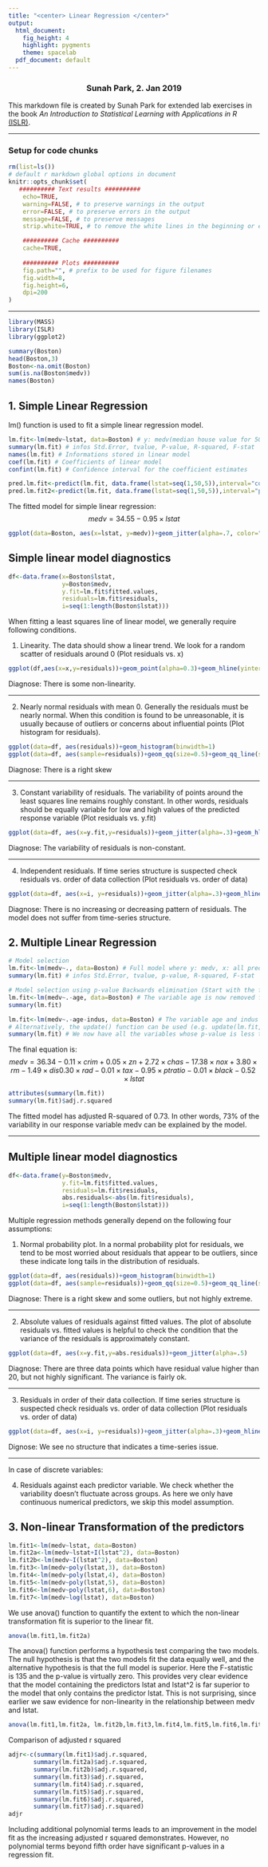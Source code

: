 ```yaml
---
title: "<center> Linear Regression </center>"
output:
  html_document:
    fig_height: 4
    highlight: pygments
    theme: spacelab
  pdf_document: default
---
```

<center> <h3> Sunah Park, 2. Jan 2019 </center>

This markdown file is created by Sunah Park for extended lab exercises in the book _An Introduction to Statistical Learning with Applications in R_ [(ISLR)](https://www-bcf.usc.edu/~gareth/ISL/ISLR%20First%20Printing.pdf). 


* * *

### Setup for code chunks
```r
rm(list=ls())
# default r markdown global options in document
knitr::opts_chunk$set(
   ########## Text results ##########
    echo=TRUE, 
    warning=FALSE, # to preserve warnings in the output 
    error=FALSE, # to preserve errors in the output
    message=FALSE, # to preserve messages
    strip.white=TRUE, # to remove the white lines in the beginning or end of a source chunk in the output 

    ########## Cache ##########
    cache=TRUE,
   
    ########## Plots ##########
    fig.path="", # prefix to be used for figure filenames
    fig.width=8,
    fig.height=6,
    dpi=200
)
```



* * * 
```r
library(MASS)
library(ISLR)
library(ggplot2)
```

```r
summary(Boston)
head(Boston,3)
Boston<-na.omit(Boston)
sum(is.na(Boston$medv))
names(Boston)
```

## __1. Simple Linear Regression__
lm() function is used to fit a simple linear regression model.
```r
lm.fit<-lm(medv~lstat, data=Boston) # y: medv(median house value for 506 neighborhoods in Boston), x: lstat(percent of households with low socioeconomic status) from Boston database
summary(lm.fit) # infos Std.Error, tvalue, P-value, R-squared, F-stat
names(lm.fit) # Informations stored in linear model
coef(lm.fit) # Coefficients of linear model
confint(lm.fit) # Confidence interval for the coefficient estimates

pred.lm.fit<-predict(lm.fit, data.frame(lstat=seq(1,50,5)),interval="confidence"); pred.lm.fit
pred.lm.fit2<-predict(lm.fit, data.frame(lstat=seq(1,50,5)),interval="prediction"); pred.lm.fit2
```

The fitted model for simple linear regression:
$$ {medv}=34.55-0.95\times{lstat} $$

```r
ggplot(data=Boston, aes(x=lstat, y=medv))+geom_jitter(alpha=.7, color="grey")+stat_smooth(method="lm", level=0.95)+theme_bw(base_family="Avenir")
```

## Simple linear model diagnostics
```r
df<-data.frame(x=Boston$lstat,
               y=Boston$medv,
               y.fit=lm.fit$fitted.values, 
               residuals=lm.fit$residuals, 
               i=seq(1:length(Boston$lstat)))
```

When fitting a least squares line of linear model, we generally require following conditions.

(1) Linearity. The data should show a linear trend. We look for a random scatter of residuals around 0 (Plot residuals vs. x)

```r
ggplot(df,aes(x=x,y=residuals))+geom_point(alpha=0.3)+geom_hline(yintercept=0, color="blue",linetype="solid",size=0.5)
```
Diagnose: There is some non-linearity.

* * *
(2) Nearly normal residuals with mean 0. Generally the residuals must be nearly normal. When this condition is found to be unreasonable, it is usually because of outliers or concerns about influential points (Plot histogram for residuals). 
```r
ggplot(data=df, aes(residuals))+geom_histogram(binwidth=1)
ggplot(data=df, aes(sample=residuals))+geom_qq(size=0.5)+geom_qq_line(size=0.5, col="blue")
```
Diagnose: There is a right skew

* * *
(3) Constant variability of residuals. The variability of points around the least squares line remains roughly constant. In other words, residuals should be equally variable for low and high values of the predicted response variable (Plot residuals vs. y.fit)
```r
ggplot(data=df, aes(x=y.fit,y=residuals))+geom_jitter(alpha=.3)+geom_hline(yintercept=0, color="blue", linetype="solid", size=0.5)
```
Diagnose: The variability of residuals is non-constant.

* * *
(4) Independent residuals. If time series structure is suspected check residuals vs. order of data collection (Plot residuals vs. order of data)
```r
ggplot(data=df, aes(x=i, y=residuals))+geom_jitter(alpha=.3)+geom_hline(yintercept=0, color="blue", linetype="solid", size=0.5)
```
Diagnose: There is no increasing or decreasing pattern of residuals. The model does not suffer from time-series structure.


## __2. Multiple Linear Regression__
```r
# Model selection
lm.fit<-lm(medv~., data=Boston) # Full model where y: medv, x: all predictors in Boston 
summary(lm.fit) # infos Std.Error, tvalue, p-value, R-squared, F-stat

# Model selection using p-value Backwards elimination (Start with the full model -> Drop the variable with the highest p-value and refit a smaller model -> Repeat until all variables left in the model are significant (p-value<alpha)).
lm.fit<-lm(medv~.-age, data=Boston) # The variable age is now removed from the model, as it has the highest p-value that is higher than the chosen significance level alpha of 0.05 in this case.
summary(lm.fit)

lm.fit<-lm(medv~.-age-indus, data=Boston) # The variable age and indus are now removed from the model
# Alternatively, the update() function can be used (e.g. update(lm.fit, ~.-age))
summary(lm.fit) # We now have all the variables whose p-value is less than alpha. Our final model has 11 predictors.
```

The final equation is:
$$ {medv}=36.34-0.11\times{crim}+0.05\times{zn}+2.72\times{chas}-17.38\times{nox}+3.80\times{rm}-1.49\times{dis}0.30\times{rad}-0.01\times{tax}-0.95\times{ptratio}-0.01\times{black}-0.52\times{lstat} $$


```r
attributes(summary(lm.fit))
summary(lm.fit)$adj.r.squared
```
The fitted model has adjusted R-squared of 0.73. In other words, 73% of the variability in our response variable medv can be explained by the model. 

* * *

## Multiple linear model diagnostics
```r
df<-data.frame(y=Boston$medv,
               y.fit=lm.fit$fitted.values, 
               residuals=lm.fit$residuals, 
               abs.residuals<-abs(lm.fit$residuals),
               i=seq(1:length(Boston$lstat)))
```
Multiple regression methods generally depend on the following four assumptions:

(1) Normal probability plot. In a normal probability plot for residuals, we tend to be most worried about residuals that appear to be outliers, since these indicate long tails in the distribution of residuals.
```r
ggplot(data=df, aes(residuals))+geom_histogram(binwidth=1)
ggplot(data=df, aes(sample=residuals))+geom_qq(size=0.5)+geom_qq_line(size=0.5, col="blue")
```
Diagnose: There is a right skew and some outliers, but not highly extreme.

* * *
(2) Absolute values of residuals against fitted values. The plot of absolute residuals vs. fitted values is helpful to check the condition that the variance of the residuals is approximately constant.
```r
ggplot(data=df, aes(x=y.fit,y=abs.residuals))+geom_jitter(alpha=.5)
```
Diagnose: There are three data points which have residual value higher than 20, but not highly significant. The variance is fairly ok.

* * *
(3) Residuals in order of their data collection. If time series structure is suspected check residuals vs. order of data collection (Plot residuals vs. order of data)
```r
ggplot(data=df, aes(x=i, y=residuals))+geom_jitter(alpha=.3)+geom_hline(yintercept=0, color="blue", linetype="solid", size=0.5)
```
Dignose: We see no structure that indicates a time-series issue.

* * *
In case of discrete variables: 

(4) Residuals against each predictor variable. We check whether the variability doesn't fluctuate across groups. 
As here we only have continuous numerical predictors, we skip this model assumption.


## __3. Non-linear Transformation of the predictors__
```r
lm.fit1<-lm(medv~lstat, data=Boston)
lm.fit2a<-lm(medv~lstat+I(lstat^2), data=Boston) 
lm.fit2b<-lm(medv~I(lstat^2), data=Boston) 
lm.fit3<-lm(medv~poly(lstat,3), data=Boston)
lm.fit4<-lm(medv~poly(lstat,4), data=Boston)
lm.fit5<-lm(medv~poly(lstat,5), data=Boston)
lm.fit6<-lm(medv~poly(lstat,6), data=Boston)
lm.fit7<-lm(medv~log(lstat), data=Boston)
```

We use anova() function to quantify the extent to which the non-linear transformation fit is superior to the linear fit. 
```r
anova(lm.fit1,lm.fit2a)
```
The anova() function performs a hypothesis test comparing the two models. The null hypothesis is that the two models fit the data equally well, and the alternative hypothesis is that the full model is superior. Here the F-statistic is 135 and the p-value is virtually zero. This provides very clear evidence that the model containing the predictors lstat and lstat^2 is far superior to the model that only contains the predictor lstat. This is not surprising, since earlier we saw evidence for non-linearity in the relationship between medv and lstat. 


```r
anova(lm.fit1,lm.fit2a, lm.fit2b,lm.fit3,lm.fit4,lm.fit5,lm.fit6,lm.fit7)
```

Comparison of adjusted r squared
```r
adjr<-c(summary(lm.fit1)$adj.r.squared,
       summary(lm.fit2a)$adj.r.squared,
       summary(lm.fit2b)$adj.r.squared,
       summary(lm.fit3)$adj.r.squared,
       summary(lm.fit4)$adj.r.squared,
       summary(lm.fit5)$adj.r.squared,
       summary(lm.fit6)$adj.r.squared,
       summary(lm.fit7)$adj.r.squared)
adjr
```

Including additional polynomial terms leads to an improvement in the model fit as the increasing adjusted r squared demonstrates. However, no polynomial terms beyond fifth order have significant p-values in a regression fit. 